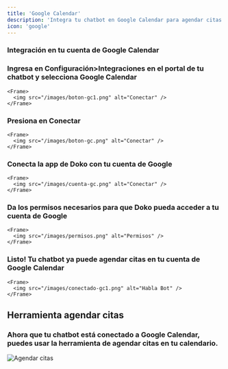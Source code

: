 ```yaml
---
title: 'Google Calendar'
description: 'Integra tu chatbot en Google Calendar para agendar citas.'
icon: 'google'
---
```


### Integración en tu cuenta de Google Calendar

<Steps>
  <Step>
    <h3>Ingresa en Configuración>Integraciones en el portal de tu chatbot y selecciona Google Calendar </h3>

    <Frame>
      <img src="/images/boton-gc1.png" alt="Conectar" />
    </Frame>
  </Step>

  <Step>
    <h3>Presiona en Conectar</h3>

    <Frame>
      <img src="/images/boton-gc.png" alt="Conectar" />
    </Frame>
  </Step>

  <Step>
    <h3>Conecta la app de Doko con tu cuenta de Google</h3>

    <Frame>
      <img src="/images/cuenta-gc.png" alt="Conectar" />
    </Frame>
  </Step>

  <Step>
    <h3>Da los permisos necesarios para que Doko pueda acceder a tu cuenta de Google</h3>

    <Frame>
      <img src="/images/permisos.png" alt="Permisos" />
    </Frame>
  </Step>

  <Step>
    <h3>Listo! Tu chatbot ya puede agendar citas en tu cuenta de Google Calendar </h3>

    <Frame>
      <img src="/images/conectado-gc1.png" alt="Habla Bot" />
    </Frame>
  </Step>
</Steps>

## Herramienta agendar citas

### Ahora que tu chatbot está conectado a Google Calendar, puedes usar la herramienta de agendar citas en tu calendario.

<Frame>
  <img src="/images/agendar-gc1.png" alt="Agendar citas" />
</Frame>